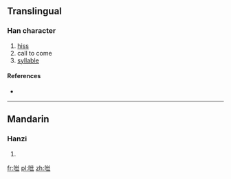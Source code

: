 {{also|噝}}
==Translingual==

===Han character===
{{Han char|rn=30|rad=口|as=05|sn=8|four=|canj=口女女一 (RVVM)}}

# [[hiss]]
# call to come
# [[syllable]]

====References====
* {{Han ref|kx=0185.211|hdz=10611.010|uh=549D|ud=21661}}

----

==Mandarin==

===Hanzi===
{{cmn-hanzi|tra=噝|pin=[[sī]] ([[si1]])|wg=ssu<sup>1</sup>}}

# {{defn|lang=cmn|sort=口05}}

[[fr:咝]]
[[pl:咝]]
[[zh:咝]]